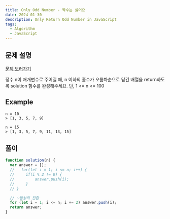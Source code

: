 ```yaml
---
title: Only Odd Number - 짝수는 싫어요
date: 2024-01-30
description: Only Return Odd Number in JavaScript
tags:
  - Algorithm
  - JavaScript
---
```


## 문제 설명

[문제 보러가기](https://school.programmers.co.kr/learn/courses/30/lessons/120813)

정수 n이 매개변수로 주어질 때, n 이하의 홀수가 오름차순으로 담긴 배열을 return하도록 solution 함수를 완성해주세요.
단, 1 <= n <= 100

## Example

```
n = 10
> [1, 3, 5, 7, 9]

n = 15
> [1, 3, 5, 7, 9, 11, 13, 15]
```

## 풀이

```js
function solution(n) {
  var answer = [];
  //   for(let i = 1; i <= n; i++) {
  //     if(i % 2 != 0) {
  //         answer.push(i);
  //     }
  // }

  // 💡발상의 전환
  for (let i = 1; i <= n; i += 2) answer.push(i);
  return answer;
}
```
